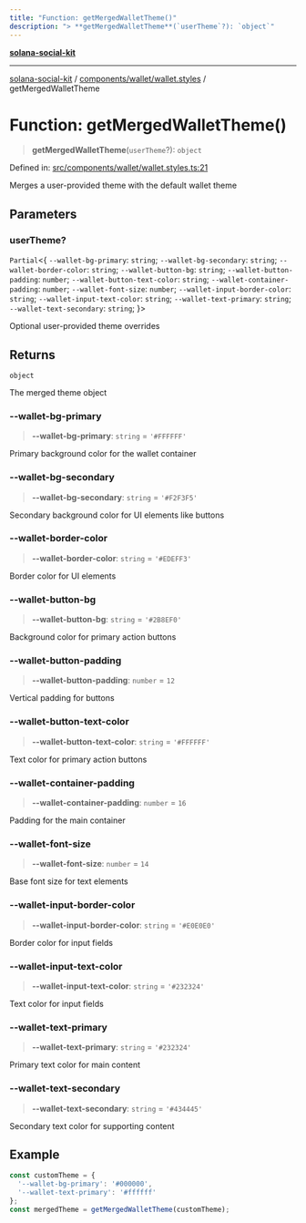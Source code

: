 ```yaml
---
title: "Function: getMergedWalletTheme()"
description: "> **getMergedWalletTheme**(`userTheme`?): `object`"
---
```


[**solana-social-kit**](../../../../README.mdx)

***

[solana-social-kit](../../../../README.mdx) / [components/wallet/wallet.styles](../README.mdx) / getMergedWalletTheme

# Function: getMergedWalletTheme()

> **getMergedWalletTheme**(`userTheme`?): `object`

Defined in: [src/components/wallet/wallet.styles.ts:21](https://github.com/SendArcade/solana-app-kit/blob/bd4b3556b8f469c27ebb06f4df65b3a36b43ba3b/src/components/wallet/wallet.styles.ts#L21)

Merges a user-provided theme with the default wallet theme

## Parameters

### userTheme?

`Partial`\<\{ `--wallet-bg-primary`: `string`; `--wallet-bg-secondary`: `string`; `--wallet-border-color`: `string`; `--wallet-button-bg`: `string`; `--wallet-button-padding`: `number`; `--wallet-button-text-color`: `string`; `--wallet-container-padding`: `number`; `--wallet-font-size`: `number`; `--wallet-input-border-color`: `string`; `--wallet-input-text-color`: `string`; `--wallet-text-primary`: `string`; `--wallet-text-secondary`: `string`; \}\>

Optional user-provided theme overrides

## Returns

`object`

The merged theme object

### --wallet-bg-primary

> **--wallet-bg-primary**: `string` = `'#FFFFFF'`

Primary background color for the wallet container

### --wallet-bg-secondary

> **--wallet-bg-secondary**: `string` = `'#F2F3F5'`

Secondary background color for UI elements like buttons

### --wallet-border-color

> **--wallet-border-color**: `string` = `'#EDEFF3'`

Border color for UI elements

### --wallet-button-bg

> **--wallet-button-bg**: `string` = `'#2B8EF0'`

Background color for primary action buttons

### --wallet-button-padding

> **--wallet-button-padding**: `number` = `12`

Vertical padding for buttons

### --wallet-button-text-color

> **--wallet-button-text-color**: `string` = `'#FFFFFF'`

Text color for primary action buttons

### --wallet-container-padding

> **--wallet-container-padding**: `number` = `16`

Padding for the main container

### --wallet-font-size

> **--wallet-font-size**: `number` = `14`

Base font size for text elements

### --wallet-input-border-color

> **--wallet-input-border-color**: `string` = `'#E0E0E0'`

Border color for input fields

### --wallet-input-text-color

> **--wallet-input-text-color**: `string` = `'#232324'`

Text color for input fields

### --wallet-text-primary

> **--wallet-text-primary**: `string` = `'#232324'`

Primary text color for main content

### --wallet-text-secondary

> **--wallet-text-secondary**: `string` = `'#434445'`

Secondary text color for supporting content

## Example

```typescript
const customTheme = {
  '--wallet-bg-primary': '#000000',
  '--wallet-text-primary': '#ffffff'
};
const mergedTheme = getMergedWalletTheme(customTheme);
```
